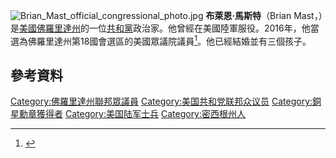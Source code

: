 [[File:Brian_Mast_official_congressional_photo.jpg|thumb]]
'''布萊恩·馬斯特'''（Brian Mast，{{bd|1980年|7月10日}}）是[[美國|美國]][[佛羅里達州|佛羅里達州]]的一位[[共和黨_(美國)|共和黨]]政治家。他曾經在美國陸軍服役。2016年，他當選為佛羅里達州第18國會選區的美國眾議院議員<ref>{{cite web|url=http://www.tcpalm.com/story/news/politics/elections/2016/11/08/analysis-brian-masts-military-story-wins-patrick-murphys-us-house-seat/93056564|title=Analysis: Brian Mast's military story wins Patrick Murphy's U.S. House seat|website=Tcpalm.com|accessdate=November 13, 2016|archive-date=2016-11-09|archive-url=https://web.archive.org/web/20161109084854/http://www.tcpalm.com/story/news/politics/elections/2016/11/08/analysis-brian-masts-military-story-wins-patrick-murphys-us-house-seat/93056564/|dead-url=no}}</ref>。他已經結婚並有三個孩子。

==參考資料==
{{reflist}}

{{DEFAULTSORT: Mast, Brian}}
[[Category:佛羅里達州聯邦眾議員|Category:佛羅里達州聯邦眾議員]]
[[Category:美国共和党联邦众议员|Category:美国共和党联邦众议员]]
[[Category:銅星勳章獲得者|Category:銅星勳章獲得者]]
[[Category:美国陆军士兵|Category:美国陆军士兵]]
[[Category:密西根州人|Category:密西根州人]]